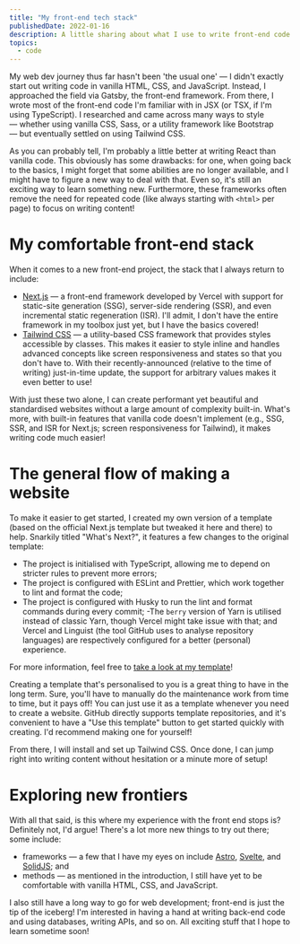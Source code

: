 ```yaml
---
title: "My front-end tech stack"
publishedDate: 2022-01-16
description: A little sharing about what I use to write front-end code and build websites circa 2022.
topics: 
  - code
---
```


My web dev journey thus far hasn't been 'the usual one' — I didn't exactly start out writing code in vanilla HTML, CSS, and JavaScript. Instead, I approached the field via Gatsby, the front-end framework. From there, I wrote most of the front-end code I'm familiar with in JSX (or TSX, if I'm using TypeScript). I researched and came across many ways to style — whether using vanilla CSS, Sass, or a utility framework like Bootstrap — but eventually settled on using Tailwind CSS.

As you can probably tell, I'm probably a little better at writing React than vanilla code. This obviously has some drawbacks: for one, when going back to the basics, I might forget that some abilities are no longer available, and I might have to figure a new way to deal with that. Even so, it's still an exciting way to learn something new. Furthermore, these frameworks often remove the need for repeated code (like always starting with `<html>` per page) to focus on writing content!

# My comfortable front-end stack

When it comes to a new front-end project, the stack that I always return to include:

- [Next.js](https://nextjs.org) — a front-end framework developed by Vercel with support for static-site generation (SSG), server-side rendering (SSR), and even incremental static regeneration (ISR). I'll admit, I don't have the entire framework in my toolbox just yet, but I have the basics covered!
- [Tailwind CSS](https://tailwindcss.com) — a utility-based CSS framework that provides styles accessible by classes. This makes it easier to style inline and handles advanced concepts like screen responsiveness and states so that you don't have to. With their recently-announced (relative to the time of writing) just-in-time update, the support for arbitrary values makes it even better to use!

With just these two alone, I can create performant yet beautiful and standardised websites without a large amount of complexity built-in. What's more, with built-in features that vanilla code doesn't implement (e.g., SSG, SSR, and ISR for Next.js; screen responsiveness for Tailwind), it makes writing code much easier!

# The general flow of making a website

To make it easier to get started, I created my own version of a template (based on the official Next.js template but tweaked it here and there) to help. Snarkily titled "What's Next?", it features a few changes to the original template:

- The project is initialised with TypeScript, allowing me to depend on stricter rules to prevent more errors;
- The project is configured with ESLint and Prettier, which work together to lint and format the code;
- The project is configured with Husky to run the lint and format commands during every commit;
  -The `berry` version of Yarn is utilised instead of classic Yarn, though Vercel might take issue with that; and
  Vercel and Linguist (the tool GitHub uses to analyse repository languages) are respectively configured for a better (personal) experience.

For more information, feel free to [take a look at my template](https://github.com/arashnrim/whats-next)!

Creating a template that's personalised to you is a great thing to have in the long term. Sure, you'll have to manually do the maintenance work from time to time, but it pays off! You can just use it as a template whenever you need to create a website. GitHub directly supports template repositories, and it's convenient to have a "Use this template" button to get started quickly with creating. I'd recommend making one for yourself!

From there, I will install and set up Tailwind CSS. Once done, I can jump right into writing content without hesitation or a minute more of setup!

# Exploring new frontiers

With all that said, is this where my experience with the front end stops is? Definitely not, I'd argue! There's a lot more new things to try out there; some include:

- frameworks — a few that I have my eyes on include [Astro](https://astro.build), [Svelte](https://svelte.dev), and [SolidJS](https://solidjs.com); and
- methods — as mentioned in the introduction, I still have yet to be comfortable with vanilla HTML, CSS, and JavaScript.

I also still have a long way to go for web development; front-end is just the tip of the iceberg! I'm interested in having a hand at writing back-end code and using databases, writing APIs, and so on. All exciting stuff that I hope to learn sometime soon!
